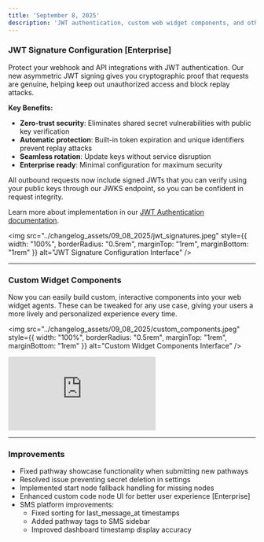 ```yaml
---
title: 'September 8, 2025'
description: 'JWT authentication, custom web widget components, and other platform improvements'
---
```


### JWT Signature Configuration [Enterprise]

Protect your webhook and API integrations with JWT authentication. Our new asymmetric JWT signing gives you cryptographic proof that requests are genuine, helping keep out unauthorized access and block replay attacks.

**Key Benefits:**
- **Zero-trust security**: Eliminates shared secret vulnerabilities with public key verification
- **Automatic protection**: Built-in token expiration and unique identifiers prevent replay attacks  
- **Seamless rotation**: Update keys without service disruption
- **Enterprise ready**: Minimal configuration for maximum security

All outbound requests now include signed JWTs that you can verify using your public keys through our JWKS endpoint, so you can be confident in request integrity.

Learn more about implementation in our [JWT Authentication documentation](https://docs.bland.ai/enterprise-features/jwt-authentication).

<img 
  src="../changelog_assets/09_08_2025/jwt_signatures.jpeg" 
  style={{ width: "100%", borderRadius: "0.5rem", marginTop: "1rem", marginBottom: "1rem" }}
  alt="JWT Signature Configuration Interface"
/>

---

### Custom Widget Components

Now you can easily build custom, interactive components into your web widget agents. These can be tweaked for any use case, giving your users a more lively and personalized experience every time.

<img 
  src="../changelog_assets/09_08_2025/custom_components.jpeg" 
  style={{ width: "100%", borderRadius: "0.5rem", marginTop: "1rem", marginBottom: "1rem" }}
  alt="Custom Widget Components Interface"
/>

<div style={{ position: "relative", paddingBottom: "56.25%", height: 0, overflow: "hidden", marginTop: "1rem", marginBottom: "1rem" }}>
  <iframe 
    src="https://www.youtube.com/embed/TpckZwdnCRQ" 
    title="Web Widget Components Demo"
    frameborder="0" 
    allow="accelerometer; autoplay; clipboard-write; encrypted-media; gyroscope; picture-in-picture; web-share" 
    allowfullscreen
    style={{ position: "absolute", top: 0, left: 0, width: "100%", height: "100%", borderRadius: "0.5rem" }}
  ></iframe>
</div>

---

### Improvements


- Fixed pathway showcase functionality when submitting new pathways  
- Resolved issue preventing secret deletion in settings
- Implemented start node fallback handling for missing nodes
- Enhanced custom code node UI for better user experience [Enterprise]
- SMS platform improvements:
  - Fixed sorting for last_message_at timestamps
  - Added pathway tags to SMS sidebar
  - Improved dashboard timestamp display accuracy